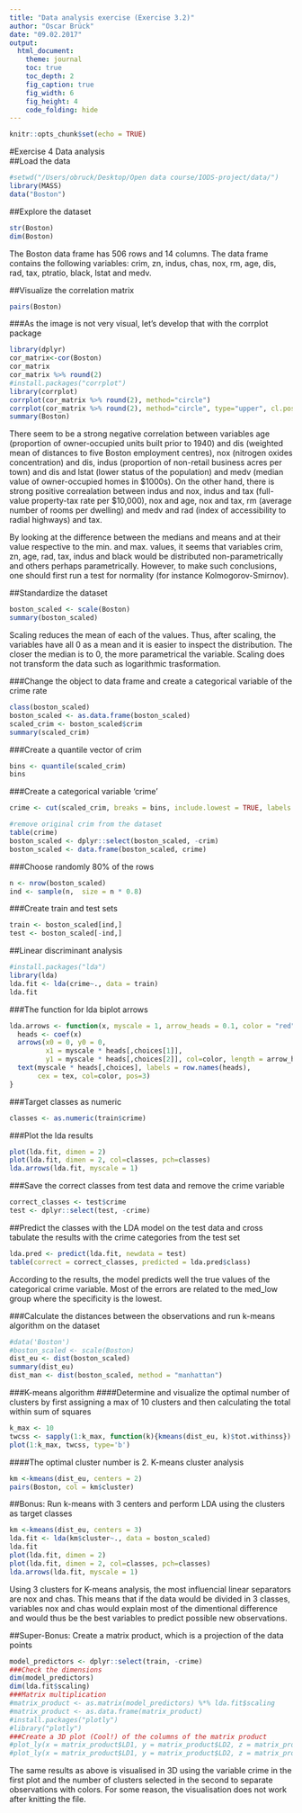 ```yaml
---
title: "Data analysis exercise (Exercise 3.2)"
author: "Oscar Brück"
date: "09.02.2017"
output:
  html_document:
    theme: journal
    toc: true
    toc_depth: 2
    fig_caption: true
    fig_width: 6
    fig_height: 4
    code_folding: hide
---
```



```r
knitr::opts_chunk$set(echo = TRUE)
```

#Exercise 4 Data analysis  
##Load the data
```r
#setwd("/Users/obruck/Desktop/Open data course/IODS-project/data/")
library(MASS)
data("Boston")
```

##Explore the dataset
```r
str(Boston)
dim(Boston)
```
The Boston data frame has 506 rows and 14 columns. The data frame contains the following variables: crim, zn, indus, chas, nox, rm, age, dis, rad, tax, ptratio, black, lstat and medv.

##Visualize the correlation matrix
```r
pairs(Boston)
```  

###As the image is not very visual, let's develop that with the corrplot package
```r
library(dplyr)
cor_matrix<-cor(Boston) 
cor_matrix
cor_matrix %>% round(2)
#install.packages("corrplot")
library(corrplot)
corrplot(cor_matrix %>% round(2), method="circle")
corrplot(cor_matrix %>% round(2), method="circle", type="upper", cl.pos="b", tl.pos="d", tl.cex=0.6)
summary(Boston)
```  

There seem to be a strong negative correlation between variables age (proportion of owner-occupied units built prior to 1940) and dis (weighted mean of distances to five Boston employment centres),  nox (nitrogen oxides concentration) and dis, indus (proportion of non-retail business acres per town) and dis and lstat (lower status of the population) and medv (median value of owner-occupied homes in \$1000s). On the other hand, there is strong positive correalation between indus and nox, indus and tax (full-value property-tax rate per \$10,000), nox and age, nox and tax, rm (average number of rooms per dwelling) and medv and rad (index of accessibility to radial highways) and tax.  

By looking at the difference between the medians and means and at their value respective to the min. and max. values, it seems that variables crim, zn, age, rad, tax, indus and black would be distributed non-parametrically and others perhaps parametrically. However, to make such conclusions, one should first run a test for normality (for instance Kolmogorov-Smirnov).  

##Standardize the dataset
```r
boston_scaled <- scale(Boston)
summary(boston_scaled)
```  

Scaling reduces the mean of each of the values. Thus, after scaling, the variables have all 0 as a mean and it is easier to inspect the distribution. The closer the median is to 0, the more parametrical the variable. Scaling does not transform the data such as logarithmic trasformation.  

###Change the object to data frame and create a categorical variable of the crime rate
```r
class(boston_scaled)
boston_scaled <- as.data.frame(boston_scaled)
scaled_crim <- boston_scaled$crim
summary(scaled_crim)
```  

###Create a quantile vector of crim
```r
bins <- quantile(scaled_crim)
bins
```  

###Create a categorical variable 'crime'
```r
crime <- cut(scaled_crim, breaks = bins, include.lowest = TRUE, labels = c("low", "med_low", "med_high", "high"))

#remove original crim from the dataset
table(crime)
boston_scaled <- dplyr::select(boston_scaled, -crim)
boston_scaled <- data.frame(boston_scaled, crime)
```  

###Choose randomly 80% of the rows 
```r
n <- nrow(boston_scaled)
ind <- sample(n,  size = n * 0.8)
```  

###Create train and test sets
```r
train <- boston_scaled[ind,]
test <- boston_scaled[-ind,]
```  

##Linear discriminant analysis
```r
#install.packages("lda")
library(lda)
lda.fit <- lda(crime~., data = train)
lda.fit
```  

###The function for lda biplot arrows
```r
lda.arrows <- function(x, myscale = 1, arrow_heads = 0.1, color = "red", tex = 0.75, choices = c(1,2)){
  heads <- coef(x)
  arrows(x0 = 0, y0 = 0, 
         x1 = myscale * heads[,choices[1]], 
         y1 = myscale * heads[,choices[2]], col=color, length = arrow_heads)
  text(myscale * heads[,choices], labels = row.names(heads), 
       cex = tex, col=color, pos=3)
}
``` 

###Target classes as numeric
```r
classes <- as.numeric(train$crime)
``` 

###Plot the lda results
```r
plot(lda.fit, dimen = 2)
plot(lda.fit, dimen = 2, col=classes, pch=classes)
lda.arrows(lda.fit, myscale = 1)
``` 

###Save the correct classes from test data and remove the crime variable
```r
correct_classes <- test$crime
test <- dplyr::select(test, -crime)
``` 

##Predict the classes with the LDA model on the test data and cross tabulate the results with the crime categories from the test set
```r
lda.pred <- predict(lda.fit, newdata = test)
table(correct = correct_classes, predicted = lda.pred$class)
``` 

According to the results, the model predicts well the true values of the categorical crime variable. Most of the errors are related to the med_low group where the specificity is the lowest.  

###Calculate the distances between the observations and run k-means algorithm on the dataset
```r
#data('Boston')
#boston_scaled <- scale(Boston)
dist_eu <- dist(boston_scaled)
summary(dist_eu)
dist_man <- dist(boston_scaled, method = "manhattan")
``` 

###K-means algorithm
####Determine and visualize the optimal number of clusters by first assigning a max of 10 clusters and then calculating the total within sum of squares
```r
k_max <- 10
twcss <- sapply(1:k_max, function(k){kmeans(dist_eu, k)$tot.withinss})
plot(1:k_max, twcss, type='b')
```  

####The optimal cluster number is 2. K-means cluster analysis
```r
km <-kmeans(dist_eu, centers = 2)
pairs(Boston, col = km$cluster)
```  

##Bonus: Run k-means with 3 centers and perform LDA using the clusters as target classes
```r
km <-kmeans(dist_eu, centers = 3)
lda.fit <- lda(km$cluster~., data = boston_scaled)
lda.fit
plot(lda.fit, dimen = 2)
plot(lda.fit, dimen = 2, col=classes, pch=classes)
lda.arrows(lda.fit, myscale = 1)
```  

Using 3 clusters for K-means analysis, the most influencial linear separators are nox and chas. This means that if the data would be divided in 3 classes, variables nox and chas would explain most of the dimentional difference and would thus be the best variables to predict possible new observations.

##Super-Bonus: Create a matrix product, which is a projection of the data points
```r
model_predictors <- dplyr::select(train, -crime)
###Check the dimensions
dim(model_predictors)
dim(lda.fit$scaling)
###Matrix multiplication
#matrix_product <- as.matrix(model_predictors) %*% lda.fit$scaling
#matrix_product <- as.data.frame(matrix_product)
#install.packages("plotly")
#library("plotly")
###Create a 3D plot (Cool!) of the columns of the matrix product
#plot_ly(x = matrix_product$LD1, y = matrix_product$LD2, z = matrix_product$LD3, type= 'scatter3d', mode='markers', color=train$crime)
#plot_ly(x = matrix_product$LD1, y = matrix_product$LD2, z = matrix_product$LD3, type= 'scatter3d', mode='markers', color=km$center)
``` 

The same results as above is visualised in 3D using the variable crime in the first plot and the number of clusters selected in the second to separate observations with colors. For some reason, the visualisation does not work after knitting the file.
